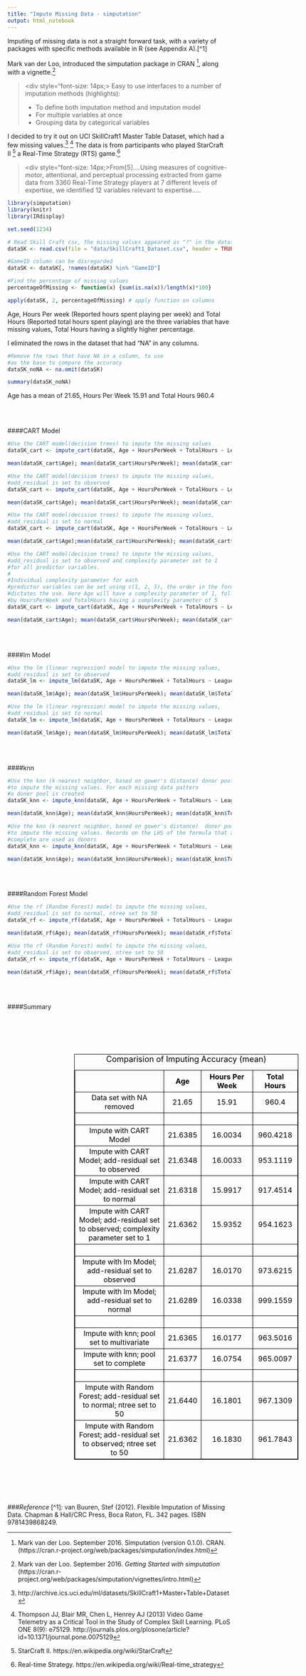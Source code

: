 ```yaml
---
title: "Impute Missing Data - simputation"
output: html_notebook
---
```

<style>
table, th, td {
    border: 1px solid black;
    text-align: center;
    <!-- width: auto; -->
}
.caption {
    text-align: center;
}
</style>
<!-- This is an [R Markdown](http://rmarkdown.rstudio.com) Notebook. When you execute code within the notebook, the results appear beneath the code.  -->

<!-- Try executing this chunk by clicking the *Run* button within the chunk or by placing your cursor inside it and pressing *Ctrl+Shift+Enter*.  -->

<!-- ```{r} -->
<!-- plot(cars) -->
<!-- ``` -->

<!-- Add a new chunk by clicking the *Insert Chunk* button on the toolbar or by pressing *Ctrl+Alt+I*. -->

<!-- When you save the notebook, an HTML file containing the code and output will be saved alongside it (click the *Preview* button or press *Ctrl+Shift+K* to preview the HTML file). -->

Imputing of missing data is not a straight forward task, with a variety of packages with specific methods available in R (see Appendix A).[^1]

Mark van der Loo, introduced the simputation package in CRAN&nbsp;[^2], along with a vignette.[^3]

><div style="font-size: 14px;> Easy to use interfaces to a number of imputation methods (highlights):<ul><li>To define both imputation method and imputation model</li><li>For multiple variables at once</li><li>Grouping data by categorical variables</li></ul></div>

I decided to try it out on UCI SkillCraft1 Master Table Dataset, which had a few missing values.[^4] [^5] The data is from participants who played StarCraft II&nbsp;[^6] a Real-Time Strategy (RTS) game.[^7]

><div style="font-size: 14px;>From[5]....Using measures of cognitive-motor, attentional, and perceptual
processing extracted from game data from 3360 Real-Time Strategy players at 7 different levels of expertise, we identified
12 variables relevant to expertise.....</div>




```r
library(simputation)
library(knitr)
library(IRdisplay)
```

```r
set.seed(1234)

# Read Skill Craft csv, the missing values appeared as "?" in the dataset
dataSK <- read.csv(file = "data/SkillCraft1_Dataset.csv", header = TRUE,  na.strings = c("?"))

#GameID column can be disregarded
dataSK <- dataSK[, !names(dataSK) %in% "GameID"]

#Find the percentage of missing values
percentageOfMissing <- function(x) {sum(is.na(x))/length(x)*100}

apply(dataSK, 2, percentageOfMissing) # apply function on columns

```

Age, Hours Per week (Reported hours spent playing per week) and Total Hours (Reported total hours spent playing) are the three variables that have missing values, Total Hours having a slightly higher percentage.


I eliminated the rows in the dataset that had "NA" in any columns.
```r
#Remove the rows that have NA in a column, to use
#as the base to compare the accuracy
dataSK_noNA <- na.omit(dataSK)

summary(dataSK_noNA)
```

Age has a mean of 21.65, Hours Per Week 15.91 and Total Hours 960.4

<br></br>

####CART Model

```r
#Use the CART model(decision trees) to impute the missing values
dataSK_cart <- impute_cart(dataSK, Age + HoursPerWeek + TotalHours ~ LeagueIndex)

mean(dataSK_cart$Age); mean(dataSK_cart$HoursPerWeek); mean(dataSK_cart$TotalHours)
```



```r
#Use the CART model(decision trees) to impute the missing values,
#add_residual is set to observed
dataSK_cart <- impute_cart(dataSK, Age + HoursPerWeek + TotalHours ~ LeagueIndex, add_residual = "observed")

mean(dataSK_cart$Age); mean(dataSK_cart$HoursPerWeek); mean(dataSK_cart$TotalHours)
```


```r
#Use the CART model(decision trees) to impute the missing values,
#add_residual is set to normal
dataSK_cart <- impute_cart(dataSK, Age + HoursPerWeek + TotalHours ~ LeagueIndex, add_residual = "normal")

mean(dataSK_cart$Age);mean(dataSK_cart$HoursPerWeek); mean(dataSK_cart$TotalHours)
```


```r
#Use the CART model(decision trees) to impute the missing values,
#add_residual is set to observed and complexity parameter set to 1
#for all predictor variables.
#
#Individual complexity parameter for each
#predictor variables can be set using c(1, 2, 5), the order in the formula
#dictates the use. Here Age will have a complexity parameter of 1, followed
#by HoursPerWeek and TotalHours having a complexity parameter of 5
dataSK_cart <- impute_cart(dataSK, Age + HoursPerWeek + TotalHours ~ LeagueIndex, add_residual = "observed", 1)

mean(dataSK_cart$Age); mean(dataSK_cart$HoursPerWeek); mean(dataSK_cart$TotalHours)
```
<br></br>

####lm Model

```r
#Use the lm (linear regression) model to impute the missing values,
#add_residual is set to observed
dataSK_lm <- impute_lm(dataSK, Age + HoursPerWeek + TotalHours ~ LeagueIndex, add_residual = "observed")

mean(dataSK_lm$Age); mean(dataSK_lm$HoursPerWeek); mean(dataSK_lm$TotalHours)
```

```r
#Use the lm (linear regression) model to impute the missing values,
#add_residual is set to normal
dataSK_lm <- impute_lm(dataSK, Age + HoursPerWeek + TotalHours ~ LeagueIndex, add_residual = "normal")

mean(dataSK_lm$Age); mean(dataSK_lm$HoursPerWeek); mean(dataSK_lm$TotalHours)
```
<br></br>

####knn

```r
#Use the knn (k-nearest neighbor, based on gower's distance) donor pools
#to impute the missing values. For each missing data pattern
#a donor pool is created
dataSK_knn <- impute_knn(dataSK, Age + HoursPerWeek + TotalHours ~ LeagueIndex, pool = "multivariate", k = 25)

mean(dataSK_knn$Age); mean(dataSK_knn$HoursPerWeek); mean(dataSK_knn$TotalHours)
```


```r
#Use the knn (k-nearest neighbor, based on gower's distance)  donor pools
#to impute the missing values. Records on the LHS of the formula that are
#complete are used as donors
dataSK_knn <- impute_knn(dataSK, Age + HoursPerWeek + TotalHours ~ LeagueIndex, pool = "complete", k = 25)

mean(dataSK_knn$Age); mean(dataSK_knn$HoursPerWeek); mean(dataSK_knn$TotalHours)
```
<br></br>

####Random Forest Model

```r
#Use the rf (Random Forest) model to impute the missing values,
#add_residual is set to normal, ntree set to 50
dataSK_rf <- impute_rf(dataSK, Age + HoursPerWeek + TotalHours ~ LeagueIndex, add_residual = "normal", ntree = 50)

mean(dataSK_rf$Age); mean(dataSK_rf$HoursPerWeek); mean(dataSK_rf$TotalHours)
```

```r
#Use the rf (Random Forest) model to impute the missing values,
#add_residual is set to observed, ntree set to 50
dataSK_rf <- impute_rf(dataSK, Age + HoursPerWeek + TotalHours ~ LeagueIndex, add_residual = "observed", ntree = 50)

mean(dataSK_rf$Age); mean(dataSK_rf$HoursPerWeek); mean(dataSK_rf$TotalHours)
```
<br><br>

####Summary












<br></br>
<br></br>
<div style="width: 100%; padding-left: 150px; padding-right: 50px; marging: auto">
<table style="width: 100%; color: black;">
<caption align = "top" style="text-align: center; color: black; font-size: 18px;">Comparision of Imputing Accuracy (mean) </caption>
<tr>
<th></th>
<th> Age </th>
<th> Hours Per Week </th>
<th> Total Hours </th>
</tr>
<tr>
<td> Data set with NA removed </td>
<td> 21.65 </td>
<td> 15.91 </td>
<td> 960.4 </td>
</tr>
<tr>
<td>&nbsp;</td>
<td>&nbsp;</td>
<td>&nbsp;</td>
<td>&nbsp;</td>
</tr>
<tr>
<td style="word-wrap: break-word; width:40%;">Impute with CART Model</td>
<td> 21.6385 </td>
<td> 16.0034 </td>
<td> 960.4218 </td>
</tr>
<tr>
<td style="word-wrap: break-word; width:40%;">Impute with CART Model; add-residual set to observed </td>
<td> 21.6348 </td>
<td> 16.0033 </td>
<td> 953.1119 </td>
</tr>
<tr>
<td style="word-wrap: break-word; width:40%;">Impute with CART Model; add-residual set to normal</td>
<td> 21.6318 </td>
<td> 15.9917 </td>
<td> 917.4514 </td>
</tr>
<tr>
<td style="word-wrap: break-word; width:40%;">Impute with CART Model; add-residual set to observed; complexity parameter set to 1</td>
<td> 21.6362 </td>
<td> 15.9352 </td>
<td> 954.1623 </td>
</tr>
<tr>
<td>&nbsp;</td>
<td>&nbsp;</td>
<td>&nbsp;</td>
<td>&nbsp;</td>
</tr>
<tr>
<td style="word-wrap: break-word; width:40%;">Impute with lm Model; add-residual set to observed</td>
<td> 21.6287 </td>
<td> 16.0170 </td>
<td> 973.6215 </td>
</tr>
<tr>
<td style="word-wrap: break-word; width:40%;">Impute with lm Model; add-residual set to normal</td>
<td> 21.6289 </td>
<td> 16.0338 </td>
<td> 999.1559 </td>
</tr>
<tr>
<td>&nbsp;</td>
<td>&nbsp;</td>
<td>&nbsp;</td>
<td>&nbsp;</td>
</tr>
<td style="word-wrap: break-word; width:40%;">Impute with knn; pool set to multivariate</td>
<td> 21.6365 </td>
<td> 16.0177 </td>
<td> 963.5016 </td>
</tr>
<td style="word-wrap: break-word; width:40%;">Impute with knn; pool set to complete</td>
<td> 21.6377 </td>
<td> 16.0754 </td>
<td> 965.0097 </td>
</tr>
<tr>
<td>&nbsp;</td>
<td>&nbsp;</td>
<td>&nbsp;</td>
<td>&nbsp;</td>
</tr>
<td style="word-wrap: break-word; width:40%;">Impute with Random Forest; add-residual set to normal; ntree set to 50</td>
<td> 21.6440 </td>
<td> 16.1801 </td>
<td> 967.1309 </td>
</tr>
<td style="word-wrap: break-word; width:40%;">Impute with Random Forest; add-residual set to observed; ntree set to 50</td>
<td> 21.6362 </td>
<td> 16.1830 </td>
<td> 961.7843 </td>
</tr>
</table>
</div>
<br></br>
<br></br>

###<i>Reference</i>
[^1]: van Buuren, Stef (2012). Flexible Imputation of Missing Data. Chapman & Hall/CRC Press, Boca Raton, FL. 342 pages. ISBN 9781439868249.

[^2]: Mark van der Loo. September 2016. Simputation (version 0.1.0). CRAN.  (https://cran.r-project.org/web/packages/simputation/index.html)

[^3]: Mark van der Loo. September 2016. <i>Getting Started with simputation</i> (https://cran.r-project.org/web/packages/simputation/vignettes/intro.html)

[^4]: http://archive.ics.uci.edu/ml/datasets/SkillCraft1+Master+Table+Dataset

[^5]: Thompson JJ, Blair MR, Chen L, Henrey AJ (2013) Video Game Telemetry as a Critical Tool in the Study of Complex Skill Learning. PLoS ONE 8(9): e75129. http://journals.plos.org/plosone/article?id=10.1371/journal.pone.0075129

[^6]: StarCraft II. https://en.wikipedia.org/wiki/StarCraft

[^7]: Real-time Strategy. https://en.wikipedia.org/wiki/Real-time_strategy
